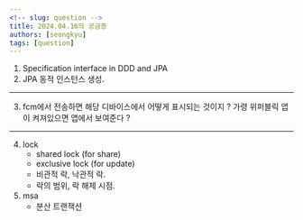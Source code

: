 ```yaml
---
<!-- slug: question -->
title: 2024.04.16의 궁금증
authors: [seongkyu]
tags: [question]
---
```


1. Specification interface in DDD and JPA
2. JPA 동적 인스턴스 생성.
---
3. fcm에서 전송하면 해당 디바이스에서 어떻게 표시되는 것이지 ? 가령 위퍼블릭 앱이 켜져있으면 앱에서 보여준다 ?
---
4. lock
	- shared lock (for share)
	- exclusive lock (for update)
	- 비관적 락, 낙관적 락.
	- 락의 범위, 락 해제 시점.
5. msa
	- 분산 트랜잭션
